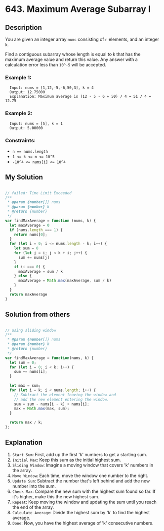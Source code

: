 # 643. Maximum Average Subarray I

## Description
You are given an integer array `nums` consisting of `n` elements, and an integer `k`.

Find a contiguous subarray whose length is equal to k that has the maximum average value and return this value. Any answer with a calculation error less than `10^-5` will be accepted.

### Example 1:
```
  Input: nums = [1,12,-5,-6,50,3], k = 4
  Output: 12.75000
  Explanation: Maximum average is (12 - 5 - 6 + 50) / 4 = 51 / 4 = 12.75
```

### Example 2:
```
  Input: nums = [5], k = 1
  Output: 5.00000
```

### Constraints:
- `n == nums.length`
- `1 <= k <= n <= 10^5`
- `-10^4 <= nums[i] <= 10^4`

## My Solution
```js

// failed: Time Limit Exceeded
/**
 * @param {number[]} nums
 * @param {number} k
 * @return {number}
 */
var findMaxAverage = function (nums, k) {
  let maxAverage = 0
  if (nums.length === 1) {
    return nums[0];
  }
  for (let i = 0; i <= nums.length - k; i++) {
    let sum = 0
    for (let j = i; j < k + i; j++) {
      sum += nums[j]
    }
    if (i === 0) {
      maxAverage = sum / k
    } else {
      maxAverage = Math.max(maxAverage, sum / k)
    }
  }
  return maxAverage
}

```

## Solution from others
```js

// using sliding window
/**
 * @param {number[]} nums
 * @param {number} k
 * @return {number}
 */
var findMaxAverage = function(nums, k) {
  let sum = 0;
  for (let i = 0; i < k; i++) {
    sum += nums[i];
  }
  
  let max = sum;
  for (let i = k; i < nums.length; i++) {
    // Subtract the element leaving the window and 
    // add the new element entering the window.
    sum = sum - nums[i - k] + nums[i];
    max = Math.max(max, sum);
  }
  
  return max / k;
};

```

## Explanation
1. `Start Sum`: First, add up the first 'k' numbers to get a starting sum.
2. `Initial Max`: Keep this sum as the initial highest sum.
3. `Sliding Window`: Imagine a moving window that covers 'k' numbers in the array.
4. `Move Window`: Each time, move the window one number to the right.
5. `Update Sum`: Subtract the number that's left behind and add the new number into the sum.
6. `Check Max`: Compare the new sum with the highest sum found so far. If it's higher, make this the new highest sum.
7. `Repeat`: Keep moving the window and updating the sum until you reach the end of the array.
8. `Calculate Average`: Divide the highest sum by 'k' to find the highest average.
9. `Done`: Now, you have the highest average of 'k' consecutive numbers.
